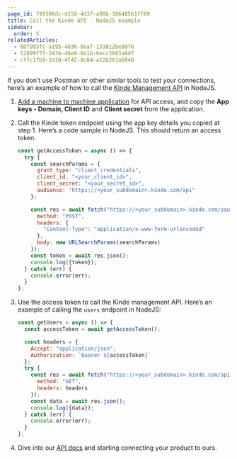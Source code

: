 ```yaml
---
page_id: f99396dc-d158-4d37-a98b-386485b1ff69
title: Call the Kinde API - NodeJS example
sidebar:
  order: 5
relatedArticles:
  - 6bf993fc-a195-4836-8eaf-133812be8876
  - 51899f7f-3436-46e0-9a1b-6ecc3603a0df
  - cffc17b9-2d10-4f42-8c84-a12b263a6040
---
```


If you don’t use Postman or other similar tools to test your connections, here’s an example of how to call the [Kinde Management API](https://kinde.com/api/docs/#kinde-management-api) in NodeJS.

1. [Add a machine to machine application](/developer-tools/kinde-api/connect-to-kinde-api/) for API access, and copy the **App keys - Domain, Client ID** and **Client secret** from the application.
2. Call the Kinde token endpoint using the app key details you copied at step 1. Here’s a code sample in NodeJS. This should return an access token.

   ```jsx
   const getAccessToken = async () => {
     try {
       const searchParams = {
         grant_type: "client_credentials",
         client_id: "<your_client_id>",
         client_secret: "<your_secret_id>",
         audience: "https://<your_subdomain>.kinde.com/api"
       };

       const res = await fetch("https://<your_subdomain>.kinde.com/oauth2/token", {
         method: "POST",
         headers: {
           "Content-Type": "application/x-www-form-urlencoded"
         },
         body: new URLSearchParams(searchParams)
       });
       const token = await res.json();
       console.log({token});
     } catch (err) {
       console.error(err);
     }
   };
   ```

3. Use the access token to call the Kinde management API. Here’s an example of calling the `users` endpoint in NodeJS:

   ```jsx
   const getUsers = async () => {
     const accessToken = await getAccessToken();

     const headers = {
       Accept: "application/json",
       Authorization: `Bearer ${accessToken}`
     };
     try {
       const res = await fetch("https://<your_subdomain>.kinde.com/api/v1/users", {
         method: "GET",
         headers: headers
       });
       const data = await res.json();
       console.log({data});
     } catch (err) {
       console.error(err);
     }
   };
   ```

4. Dive into our [API docs](https://kinde.com/api/docs/#kinde-management-api) and starting connecting your product to ours.
